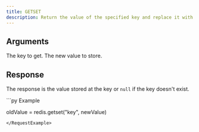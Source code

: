 ```yaml
---
title: GETSET
description: Return the value of the specified key and replace it with a new value.
---
```



## Arguments 

<ParamField body="key" type="string" required>
  The key to get.
</ParamField>

<ParamField body="newValue"  required>
  The new value to store.
</ParamField>

## Response
<ResponseField  required>

The response is the value stored at the key or `null` if the key doesn't exist.
</ResponseField>

<RequestExample>
```py Example

oldValue = redis.getset("key", newValue)
```
</RequestExample>

